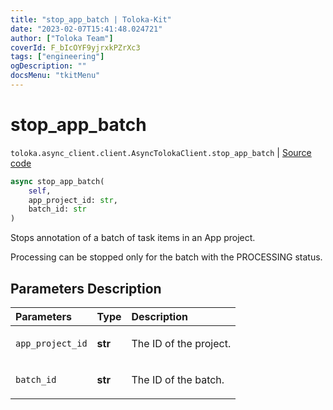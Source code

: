 ```yaml
---
title: "stop_app_batch | Toloka-Kit"
date: "2023-02-07T15:41:48.024721"
author: ["Toloka Team"]
coverId: F_bIcOYF9yjrxkPZrXc3
tags: ["engineering"]
ogDescription: ""
docsMenu: "tkitMenu"
---
```


# stop_app_batch
`toloka.async_client.client.AsyncTolokaClient.stop_app_batch` | [Source code](https://github.com/Toloka/toloka-kit/blob/v1.1.3/src/async_client/client.py#L0)

```python
async stop_app_batch(
    self,
    app_project_id: str,
    batch_id: str
)
```

Stops annotation of a batch of task items in an App project.

Processing can be stopped only for the batch with the PROCESSING status.

## Parameters Description

| Parameters | Type | Description |
| :----------| :----| :-----------|
`app_project_id`|**str**|<p>The ID of the project.</p>
`batch_id`|**str**|<p>The ID of the batch.</p>